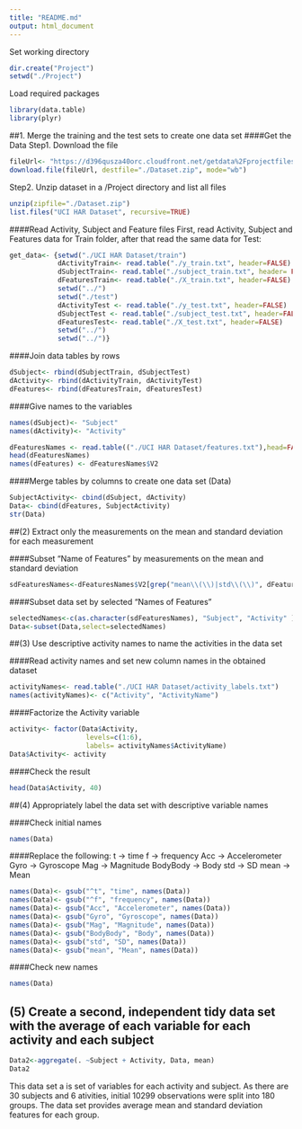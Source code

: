 ```yaml
---
title: "README.md"
output: html_document
---
```


Set working directory

```r
dir.create("Project")
setwd("./Project")
```

Load required packages

```r
library(data.table)
library(plyr)
```

##1. Merge the training and the test sets to create one data set
####Get the Data 
Step1. Download the file
```r
fileUrl<- "https://d396qusza40orc.cloudfront.net/getdata%2Fprojectfiles%2FUCI%20HAR%20Dataset.zip"
download.file(fileUrl, destfile="./Dataset.zip", mode="wb")
```
Step2. Unzip dataset in a /Project directory and list all files
```r
unzip(zipfile="./Dataset.zip")
list.files("UCI HAR Dataset", recursive=TRUE)
```

####Read Activity, Subject and Feature files
First, read Activity, Subject and Features data for Train folder, after that read the same data for Test:
```r
get_data<- {setwd("./UCI HAR Dataset/train")
            dActivityTrain<- read.table("./y_train.txt", header=FALSE)
            dSubjectTrain<- read.table("./subject_train.txt", header= FALSE)
            dFeaturesTrain<- read.table("./X_train.txt", header=FALSE)          
            setwd("../")
            setwd("./test")
            dActivityTest <- read.table("./y_test.txt", header=FALSE)
            dSubjectTest <- read.table("./subject_test.txt", header=FALSE)
            dFeaturesTest<- read.table("./X_test.txt", header=FALSE) 
            setwd("../")
            setwd("../")}
```
####Join data tables by rows
```r
dSubject<- rbind(dSubjectTrain, dSubjectTest)
dActivity<- rbind(dActivityTrain, dActivityTest)
dFeatures<- rbind(dFeaturesTrain, dFeaturesTest)
```
####Give names to the variables
```r
names(dSubject)<- "Subject"
names(dActivity)<- "Activity"

dFeaturesNames <- read.table(("./UCI HAR Dataset/features.txt"),head=FALSE)
head(dFeaturesNames)
names(dFeatures) <- dFeaturesNames$V2 
```
####Merge tables by columns to create one data set (Data) 
```r
SubjectActivity<- cbind(dSubject, dActivity)
Data<- cbind(dFeatures, SubjectActivity)
str(Data)
```

##(2) Extract only the measurements on the mean and standard deviation for each measurement

####Subset "Name of Features" by measurements on the mean and standard deviation
```r
sdFeaturesNames<-dFeaturesNames$V2[grep("mean\\(\\)|std\\(\\)", dFeaturesNames$V2)]
```
####Subset data set by selected "Names of Features"
```r
selectedNames<-c(as.character(sdFeaturesNames), "Subject", "Activity" )
Data<-subset(Data,select=selectedNames)
```

##(3) Use descriptive activity names to name the activities in the data set

####Read activity names and set new column names in the obtained dataset
```r
activityNames<- read.table("./UCI HAR Dataset/activity_labels.txt")
names(activityNames)<- c("Activity", "ActivityName")
```
####Factorize the Activity variable 
```r
activity<- factor(Data$Activity,
                   levels=c(1:6),
                   labels= activityNames$ActivityName)
Data$Activity<- activity
```
####Check the result
```r
head(Data$Activity, 40)
```

##(4) Appropriately label the data set with descriptive variable names

####Check initial names
```r
names(Data)
```
####Replace the following:
t -> time
f -> frequency
Acc -> Accelerometer
Gyro -> Gyroscope
Mag -> Magnitude
BodyBody -> Body
std -> SD
mean -> Mean 
```r
names(Data)<- gsub("^t", "time", names(Data))
names(Data)<- gsub("^f", "frequency", names(Data))
names(Data)<- gsub("Acc", "Accelerometer", names(Data))
names(Data)<- gsub("Gyro", "Gyroscope", names(Data))
names(Data)<- gsub("Mag", "Magnitude", names(Data))
names(Data)<- gsub("BodyBody", "Body", names(Data))
names(Data)<- gsub("std", "SD", names(Data))
names(Data)<- gsub("mean", "Mean", names(Data))
```
####Check new names
```r
names(Data)
```

## (5) Create a second, independent tidy data set with the average of each variable for each activity and each subject
```r
Data2<-aggregate(. ~Subject + Activity, Data, mean) 
Data2
```
This data set a is set of variables for each activity and subject. As there are 30 subjects and 6 ativities, initial 10299 observations were split into 180 groups. The data set provides average mean and standard deviation features for each group. 